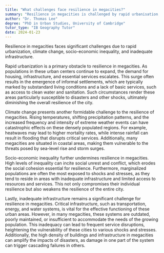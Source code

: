 ```yaml
---
title: "What challenges face resilience in megacities?"
summary: "Resilience in megacities is challenged by rapid urbanisation, climate change, socio-economic inequality, and infrastructure inadequacy."
author: "Dr. Thomas Lee"
degree: "PhD in Urban Studies, University of Cambridge"
tutor_type: "IB Geography Tutor"
date: 2024-01-23
---
```


Resilience in megacities faces significant challenges due to rapid urbanization, climate change, socio-economic inequality, and inadequate infrastructure.

Rapid urbanization is a primary obstacle to resilience in megacities. As populations in these urban centers continue to expand, the demand for housing, infrastructure, and essential services escalates. This surge often results in the emergence of informal settlements, which are typically marked by substandard living conditions and a lack of basic services, such as access to clean water and sanitation. Such circumstances render these areas particularly susceptible to disasters and other shocks, ultimately diminishing the overall resilience of the city.

Climate change presents another formidable challenge to the resilience of megacities. Rising temperatures, shifting precipitation patterns, and the increased frequency and intensity of extreme weather events can have catastrophic effects on these densely populated regions. For example, heatwaves may lead to higher mortality rates, while intense rainfall can result in flooding that disrupts critical services. Additionally, many megacities are situated in coastal areas, making them vulnerable to the threats posed by sea-level rise and storm surges.

Socio-economic inequality further undermines resilience in megacities. High levels of inequality can incite social unrest and conflict, which erodes the social cohesion essential for resilience. Furthermore, marginalized populations are often the most exposed to shocks and stresses, as they tend to reside in areas with inadequate infrastructure and limited access to resources and services. This not only compromises their individual resilience but also weakens the resilience of the entire city.

Lastly, inadequate infrastructure remains a significant challenge for resilience in megacities. Critical infrastructure, such as transportation, energy, and water systems, is vital for the effective functioning of these urban areas. However, in many megacities, these systems are outdated, poorly maintained, or insufficient to accommodate the needs of the growing population. This inadequacy can lead to frequent service disruptions, heightening the vulnerability of these cities to various shocks and stresses. Additionally, the high density of buildings and infrastructure in megacities can amplify the impacts of disasters, as damage in one part of the system can trigger cascading failures in others.
    